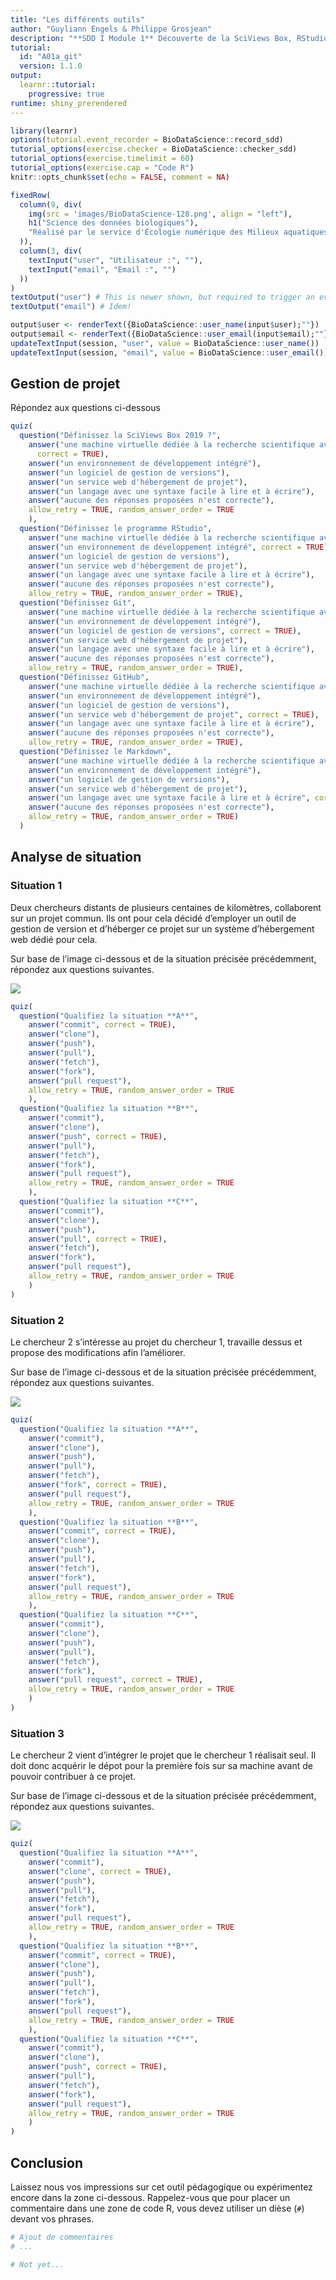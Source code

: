 ```yaml
---
title: "Les différents outils"
author: "Guyliann Engels & Philippe Grosjean"
description: "**SDD I Module 1** Découverte de la SciViews Box, RStudio, Markdown & Git."
tutorial:
  id: "A01a_git"
  version: 1.1.0
output: 
  learnr::tutorial:
    progressive: true
runtime: shiny_prerendered
---
```


```r
library(learnr)
options(tutorial.event_recorder = BioDataScience::record_sdd)
tutorial_options(exercise.checker = BioDataScience::checker_sdd)
tutorial_options(exercise.timelimit = 60)
tutorial_options(exercise.cap = "Code R")
knitr::opts_chunk$set(echo = FALSE, comment = NA)
```

```r
fixedRow(
  column(9, div(
    img(src = 'images/BioDataScience-128.png', align = "left"),
    h1("Science des données biologiques"),
    "Réalisé par le service d'Écologie numérique des Milieux aquatiques, Université de Mons (Belgique)"
  )),
  column(3, div(
    textInput("user", "Utilisateur :", ""),
    textInput("email", "Email :", "")
  ))
)
textOutput("user") # This is newer shown, but required to trigger an event!
textOutput("email") # Idem!
```

```r
output$user <- renderText({BioDataScience::user_name(input$user);""})
output$email <- renderText({BioDataScience::user_email(input$email);""})
updateTextInput(session, "user", value = BioDataScience::user_name())
updateTextInput(session, "email", value = BioDataScience::user_email())
```

## Gestion de projet 

Répondez aux questions ci-dessous

```r
quiz(
  question("Définissez la SciViews Box 2019 ?",
    answer("une machine virtuelle dédiée à la recherche scientifique avec de nombreux programmes préconfigurés",
      correct = TRUE),
    answer("un environnement de développement intégré"),
    answer("un logiciel de gestion de versions"),
    answer("un service web d'hébergement de projet"),
    answer("un langage avec une syntaxe facile à lire et à écrire"),
    answer("aucune des réponses proposées n'est correcte"),
    allow_retry = TRUE, random_answer_order = TRUE
    ),
  question("Définissez le programme RStudio",
    answer("une machine virtuelle dédiée à la recherche scientifique avec de nombreux programmes préconfigurés"),
    answer("un environnement de développement intégré", correct = TRUE),
    answer("un logiciel de gestion de versions"),
    answer("un service web d'hébergement de projet"),
    answer("un langage avec une syntaxe facile à lire et à écrire"),
    answer("aucune des réponses proposées n'est correcte"),
    allow_retry = TRUE, random_answer_order = TRUE),
  question("Définissez Git",
    answer("une machine virtuelle dédiée à la recherche scientifique avec de nombreux programmes préconfigurés"),
    answer("un environnement de développement intégré"),
    answer("un logiciel de gestion de versions", correct = TRUE),
    answer("un service web d'hébergement de projet"),
    answer("un langage avec une syntaxe facile à lire et à écrire"),
    answer("aucune des réponses proposées n'est correcte"),
    allow_retry = TRUE, random_answer_order = TRUE),
  question("Définissez GitHub",
    answer("une machine virtuelle dédiée à la recherche scientifique avec de nombreux programmes préconfigurés"),
    answer("un environnement de développement intégré"),
    answer("un logiciel de gestion de versions"),
    answer("un service web d'hébergement de projet", correct = TRUE),
    answer("un langage avec une syntaxe facile à lire et à écrire"),
    answer("aucune des réponses proposées n'est correcte"),
    allow_retry = TRUE, random_answer_order = TRUE),
  question("Définissez le Markdown",
    answer("une machine virtuelle dédiée à la recherche scientifique avec de nombreux programmes préconfigurés"),
    answer("un environnement de développement intégré"),
    answer("un logiciel de gestion de versions"),
    answer("un service web d'hébergement de projet"),
    answer("un langage avec une syntaxe facile à lire et à écrire", correct = TRUE),
    answer("aucune des réponses proposées n'est correcte"),
    allow_retry = TRUE, random_answer_order = TRUE)
  )
```


## Analyse de situation

### Situation 1

Deux chercheurs distants de plusieurs centaines de kilomètres, collaborent sur un projet commun. Ils ont pour cela décidé d'employer un outil de gestion de version et d'héberger ce projet sur un système d'hébergement web dédié pour cela. 

Sur base de l'image ci-dessous et de la situation précisée précédemment, répondez aux questions suivantes.

![](images/gestion-version.drawio.png)

```r
quiz(
  question("Qualifiez la situation **A**",
    answer("commit", correct = TRUE),
    answer("clone"),
    answer("push"),
    answer("pull"),
    answer("fetch"),
    answer("fork"),
    answer("pull request"),
    allow_retry = TRUE, random_answer_order = TRUE
    ),
  question("Qualifiez la situation **B**",
    answer("commit"),
    answer("clone"),
    answer("push", correct = TRUE),
    answer("pull"),
    answer("fetch"),
    answer("fork"),
    answer("pull request"),
    allow_retry = TRUE, random_answer_order = TRUE
    ),
  question("Qualifiez la situation **C**",
    answer("commit"),
    answer("clone"),
    answer("push"),
    answer("pull", correct = TRUE),
    answer("fetch"),
    answer("fork"),
    answer("pull request"),
    allow_retry = TRUE, random_answer_order = TRUE
    )
)
```

### Situation 2

Le chercheur 2 s'intéresse au projet du chercheur 1, travaille dessus et propose des modifications afin l'améliorer. 

Sur base de l'image ci-dessous et de la situation précisée précédemment, répondez aux questions suivantes.

![](images/fork.png)

```r
quiz(
  question("Qualifiez la situation **A**",
    answer("commit"),
    answer("clone"),
    answer("push"),
    answer("pull"),
    answer("fetch"),
    answer("fork", correct = TRUE),
    answer("pull request"),
    allow_retry = TRUE, random_answer_order = TRUE
    ),
  question("Qualifiez la situation **B**",
    answer("commit", correct = TRUE),
    answer("clone"),
    answer("push"),
    answer("pull"),
    answer("fetch"),
    answer("fork"),
    answer("pull request"),
    allow_retry = TRUE, random_answer_order = TRUE
    ),
  question("Qualifiez la situation **C**",
    answer("commit"),
    answer("clone"),
    answer("push"),
    answer("pull"),
    answer("fetch"),
    answer("fork"),
    answer("pull request", correct = TRUE),
    allow_retry = TRUE, random_answer_order = TRUE
    )
)
```


### Situation 3

Le chercheur 2 vient d'intégrer le projet que le chercheur 1 réalisait seul. Il doit donc acquérir le dépot pour la première fois sur sa machine avant de pouvoir contribuer à ce projet. 

Sur base de l'image ci-dessous et de la situation précisée précédemment, répondez aux questions suivantes.

![](images/clone.png)


```r
quiz(
  question("Qualifiez la situation **A**",
    answer("commit"),
    answer("clone", correct = TRUE),
    answer("push"),
    answer("pull"),
    answer("fetch"),
    answer("fork"),
    answer("pull request"),
    allow_retry = TRUE, random_answer_order = TRUE
    ),
  question("Qualifiez la situation **B**",
    answer("commit", correct = TRUE),
    answer("clone"),
    answer("push"),
    answer("pull"),
    answer("fetch"),
    answer("fork"),
    answer("pull request"),
    allow_retry = TRUE, random_answer_order = TRUE
    ),
  question("Qualifiez la situation **C**",
    answer("commit"),
    answer("clone"),
    answer("push", correct = TRUE),
    answer("pull"),
    answer("fetch"),
    answer("fork"),
    answer("pull request"),
    allow_retry = TRUE, random_answer_order = TRUE
    )
)
```


## Conclusion

Laissez nous vos impressions sur cet outil pédagogique ou expérimentez encore dans la zone ci-dessous. Rappelez-vous que pour placer un commentaire dans une zone de code R, vous devez utiliser un dièse (`#`) devant vos phrases.

```r
# Ajout de commentaires 
# ...
```

```r
# Not yet...
```


